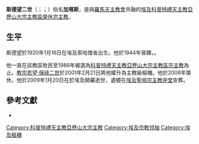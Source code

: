 {{No footnotes|time=2020-01-03T19:00:58+00:00}}
{{NoteTA
|1=zh-hk:安多尼; zh-mo:安多尼; zh-tw:安東尼;
}}
{{Infobox Christian leader
| type = Cardinal
| name             = 斯德望二世<br>إسطفانوس الثاني غطاس
| honorific-suffix = 
| title            = [[科普特禮天主教亞歷山大宗主教區|科普特禮天主教亞歷山大宗主教區榮休宗主教]]
| appointed        = 1986年6月8日
| term_end         = 2006年3月27日
| predecessor      = {{link-en|斯德望一世·西德魯斯|Stéphanos I Sidarouss}}
| successor        = [[安多尼·納吉布|安多尼·納吉布]]
| ordination       = 1944年3月25日
| ordinated_by     = 
| consecration     = 1967年6月9日
| consecrated_by   = 安多尼·納吉布
| cardinal         = 2001年2月21日
| created_cardinal_by = [[教宗若望保祿二世|教宗若望保祿二世]]
| rank             = [[主教級樞機|主教級樞機]]
| birth_name       = Andraos Ghattas
| birth_date       = {{birth date|1920|01|16}}
| birth_place      = [[埃及|埃及]][[索哈傑省|索哈傑省]]
| death_date       = {{death date and age|2009|01|20|1920|01|16}}
| death_place      = 埃及[[開羅|開羅]] 
| buried           = [[埃及聖母宗主教座堂|埃及聖母宗主教座堂]]
| nationality      = 埃及
| religion         = [[科普特禮天主教會|科普特禮天主教會]]
| residence        = 
| parents          = 
| spouse           = 
| previous_post    = {{unbulleted list|樂蜀教區主教（1967年－1986年）|[[科普特禮天主教亞歷山大宗主教區|科普特禮天主教亞歷山大宗主教區宗主教]]（1986年－2006年）}}
}}
'''斯德望二世'''（{{lang-ar|إسطفانوس الثاني غطاس}}；{{lang|en|Stéphanos II Ghattas, C.M.}}；{{bd|1920年|1月16日|2009年|1月20日|catIdx=Stéphanos II}}）俗名'''加塔斯'''，是與[[羅馬天主教會|羅馬天主教會]]共融的[[埃及|埃及]][[科普特禮天主教亞歷山大宗主教區|科普特禮天主教亞歷山大宗主教區榮休宗主教]]。

==生平==
斯德望於1920年1月16日在埃及索哈傑省出生。他於1944年晉鐸，{{clarify|及在1967年獲[[安多尼·納吉布|安多尼·納吉布]]宗主教任樂蜀教區主教}}{{dubious|reason=安多尼·納吉布當時並非宗主教。}}。

他一直在該教區牧民至1986年被選為[[科普特禮天主教亞歷山大宗主教區|科普特禮天主教亞歷山大宗主教區宗主教]]為止。[[教宗若望·保祿二世|教宗若望·保祿二世]]於2001年2月21日將他擢升為主教級樞機。他於2006年榮休。他於2009年1月20日在於埃及開羅逝世，遺體在[[埃及聖母宗主教座堂|埃及聖母宗主教座堂]]安葬。

== 參考文獻 ==
{{reflist}}
* {{cite news|publisher=[[公教報|公教報]]|date=2009-02-08|title=埃及天主教科普特教會  宗主教加塔斯樞機去世|url=}}

{{科普特禮天主教會教區}}
{{Authority control}}

[[Category:科普特禮天主教亞歷山大宗主教|Category:科普特禮天主教亞歷山大宗主教]]
[[Category:埃及宗教领袖|Category:埃及宗教领袖]]
[[Category:埃及樞機|Category:埃及樞機]]